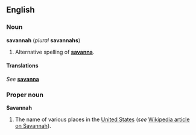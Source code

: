 ==English==
===Noun===
'''savannah''' (''plural'' '''savannahs''')

#Alternative spelling of '''[[savanna]]'''.

====Translations====
''See'' '''[[savanna]]'''

===Proper noun===
'''Savannah'''

#The name of various places in the [[United States]] (''see'' [[w:Savannah|Wikipedia article on Savannah]]).